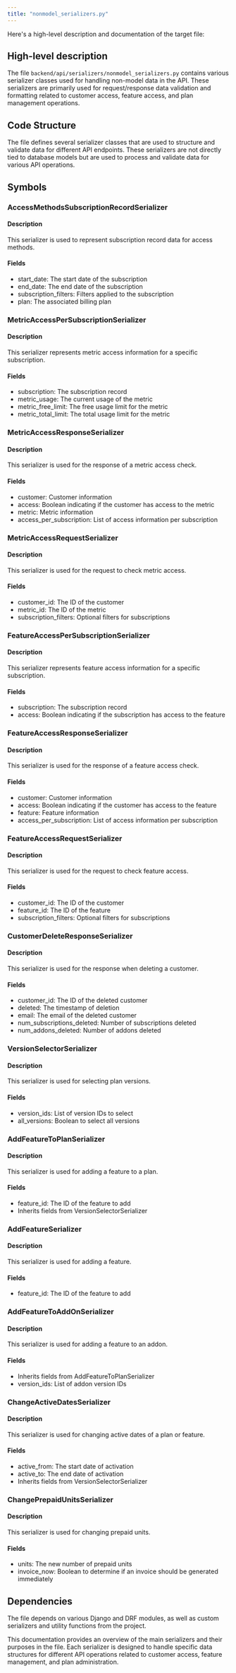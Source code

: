 ```yaml
---
title: "nonmodel_serializers.py"
---
```


Here's a high-level description and documentation of the target file:

## High-level description

The file `backend/api/serializers/nonmodel_serializers.py` contains various serializer classes used for handling non-model data in the API. These serializers are primarily used for request/response data validation and formatting related to customer access, feature access, and plan management operations.

## Code Structure

The file defines several serializer classes that are used to structure and validate data for different API endpoints. These serializers are not directly tied to database models but are used to process and validate data for various API operations.

## Symbols

### AccessMethodsSubscriptionRecordSerializer
#### Description
This serializer is used to represent subscription record data for access methods.

#### Fields
- start_date: The start date of the subscription
- end_date: The end date of the subscription
- subscription_filters: Filters applied to the subscription
- plan: The associated billing plan

### MetricAccessPerSubscriptionSerializer
#### Description
This serializer represents metric access information for a specific subscription.

#### Fields
- subscription: The subscription record
- metric_usage: The current usage of the metric
- metric_free_limit: The free usage limit for the metric
- metric_total_limit: The total usage limit for the metric

### MetricAccessResponseSerializer
#### Description
This serializer is used for the response of a metric access check.

#### Fields
- customer: Customer information
- access: Boolean indicating if the customer has access to the metric
- metric: Metric information
- access_per_subscription: List of access information per subscription

### MetricAccessRequestSerializer
#### Description
This serializer is used for the request to check metric access.

#### Fields
- customer_id: The ID of the customer
- metric_id: The ID of the metric
- subscription_filters: Optional filters for subscriptions

### FeatureAccessPerSubscriptionSerializer
#### Description
This serializer represents feature access information for a specific subscription.

#### Fields
- subscription: The subscription record
- access: Boolean indicating if the subscription has access to the feature

### FeatureAccessResponseSerializer
#### Description
This serializer is used for the response of a feature access check.

#### Fields
- customer: Customer information
- access: Boolean indicating if the customer has access to the feature
- feature: Feature information
- access_per_subscription: List of access information per subscription

### FeatureAccessRequestSerializer
#### Description
This serializer is used for the request to check feature access.

#### Fields
- customer_id: The ID of the customer
- feature_id: The ID of the feature
- subscription_filters: Optional filters for subscriptions

### CustomerDeleteResponseSerializer
#### Description
This serializer is used for the response when deleting a customer.

#### Fields
- customer_id: The ID of the deleted customer
- deleted: The timestamp of deletion
- email: The email of the deleted customer
- num_subscriptions_deleted: Number of subscriptions deleted
- num_addons_deleted: Number of addons deleted

### VersionSelectorSerializer
#### Description
This serializer is used for selecting plan versions.

#### Fields
- version_ids: List of version IDs to select
- all_versions: Boolean to select all versions

### AddFeatureToPlanSerializer
#### Description
This serializer is used for adding a feature to a plan.

#### Fields
- feature_id: The ID of the feature to add
- Inherits fields from VersionSelectorSerializer

### AddFeatureSerializer
#### Description
This serializer is used for adding a feature.

#### Fields
- feature_id: The ID of the feature to add

### AddFeatureToAddOnSerializer
#### Description
This serializer is used for adding a feature to an addon.

#### Fields
- Inherits fields from AddFeatureToPlanSerializer
- version_ids: List of addon version IDs

### ChangeActiveDatesSerializer
#### Description
This serializer is used for changing active dates of a plan or feature.

#### Fields
- active_from: The start date of activation
- active_to: The end date of activation
- Inherits fields from VersionSelectorSerializer

### ChangePrepaidUnitsSerializer
#### Description
This serializer is used for changing prepaid units.

#### Fields
- units: The new number of prepaid units
- invoice_now: Boolean to determine if an invoice should be generated immediately

## Dependencies
The file depends on various Django and DRF modules, as well as custom serializers and utility functions from the project.

This documentation provides an overview of the main serializers and their purposes in the file. Each serializer is designed to handle specific data structures for different API operations related to customer access, feature management, and plan administration.
